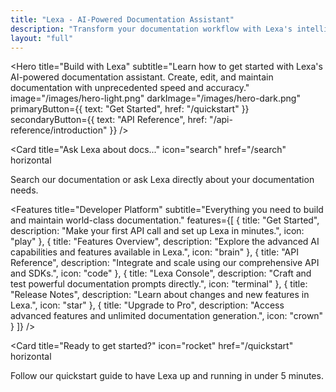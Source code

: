 ```yaml
---
title: "Lexa - AI-Powered Documentation Assistant"
description: "Transform your documentation workflow with Lexa's intelligent AI assistant. Create, edit, and maintain documentation faster than ever before."
layout: "full"
---
```


<Hero
  title="Build with Lexa"
  subtitle="Learn how to get started with Lexa's AI-powered documentation assistant. Create, edit, and maintain documentation with unprecedented speed and accuracy."
  image="/images/hero-light.png"
  darkImage="/images/hero-dark.png"
  primaryButton={{
    text: "Get Started",
    href: "/quickstart"
  }}
  secondaryButton={{
    text: "API Reference",
    href: "/api-reference/introduction"
  }}
/>

<Card
  title="Ask Lexa about docs..."
  icon="search"
  href="/search"
  horizontal
>
  Search our documentation or ask Lexa directly about your documentation needs.
</Card>

<Features
  title="Developer Platform"
  subtitle="Everything you need to build and maintain world-class documentation."
  features={[
    {
      title: "Get Started",
      description: "Make your first API call and set up Lexa in minutes.",
      icon: "play"
    },
    {
      title: "Features Overview",
      description: "Explore the advanced AI capabilities and features available in Lexa.",
      icon: "brain"
    },
    {
      title: "API Reference",
      description: "Integrate and scale using our comprehensive API and SDKs.",
      icon: "code"
    },
    {
      title: "Lexa Console",
      description: "Craft and test powerful documentation prompts directly.",
      icon: "terminal"
    },
    {
      title: "Release Notes",
      description: "Learn about changes and new features in Lexa.",
      icon: "star"
    },
    {
      title: "Upgrade to Pro",
      description: "Access advanced features and unlimited documentation generation.",
      icon: "crown"
    }
  ]}
/>

<Testimonial
  quote="Lexa has transformed how we handle documentation. What used to take days now takes hours, and the quality is consistently better than our manual efforts."
  author="Sarah Chen"
  role="Senior Developer"
  company="TechFlow Inc."
  avatar="/images/checks-passed.png"
/>

<Testimonial
  quote="Lexa has transformed how we handle documentation. What used to take days now takes hours, and the quality is consistently better than our manual efforts."
  author="Sarah Chen"
  role="Senior Developer"
  company="TechFlow Inc."
  avatar="/images/checks-passed.png"
/>

<Card
  title="Ready to get started?"
  icon="rocket"
  href="/quickstart"
  horizontal
>
  Follow our quickstart guide to have Lexa up and running in under 5 minutes.
</Card> 
